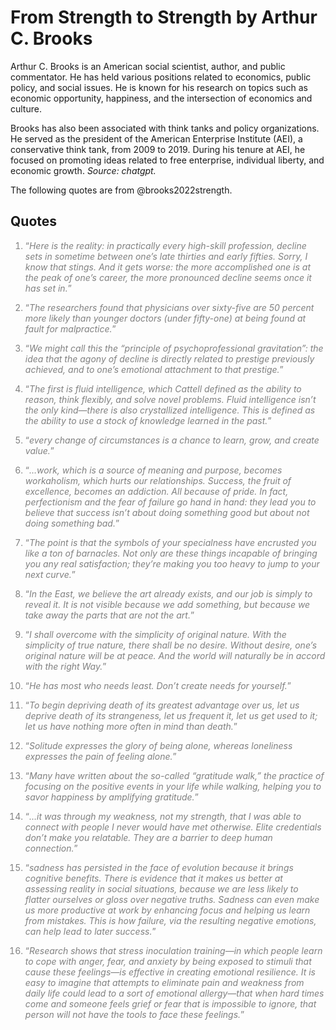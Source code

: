 # From Strength to Strength by Arthur C. Brooks

Arthur C. Brooks is an American social scientist, author, and public commentator. He has held various positions related to economics, public policy, and social issues. He is known for his research on topics such as economic opportunity, happiness, and the intersection of economics and culture.

Brooks has also been associated with think tanks and policy organizations. He served as the president of the American Enterprise Institute (AEI), a conservative think tank, from 2009 to 2019. During his tenure at AEI, he focused on promoting ideas related to free enterprise, individual liberty, and economic growth. *Source: chatgpt.*

The following quotes are from @brooks2022strength.

## Quotes

::: {style="color: gray"}
1.  "*Here is the reality: in practically every high-skill profession, decline sets in sometime between one’s late thirties and early fifties. Sorry, I know that stings. And it gets worse: the more accomplished one is at the peak of one’s career, the more pronounced decline seems once it has set in.*"
:::

::: {style="color: gray"}
2.  "*The researchers found that physicians over sixty-five are 50 percent more likely than younger doctors (under fifty-one) at being found at fault for malpractice.*"
:::

::: {style="color: gray"}
3.  "*We might call this the “principle of psychoprofessional gravitation”: the idea that the agony of decline is directly related to prestige previously achieved, and to one’s emotional attachment to that prestige.*"
:::

::: {style="color: gray"}
4.  "*The first is fluid intelligence, which Cattell defined as the ability to reason, think flexibly, and solve novel problems. Fluid intelligence isn’t the only kind—there is also crystallized intelligence. This is defined as the ability to use a stock of knowledge learned in the past.*"
:::

::: {style="color: gray"}
5.  "*every change of circumstances is a chance to learn, grow, and create value.*"
:::

::: {style="color: gray"}
6.  "*...work, which is a source of meaning and purpose, becomes workaholism, which hurts our relationships. Success, the fruit of excellence, becomes an addiction. All because of pride. In fact, perfectionism and the fear of failure go hand in hand: they lead you to believe that success isn’t about doing something good but about not doing something bad.*"
:::

::: {style="color: gray"}
7.  "*The point is that the symbols of your specialness have encrusted you like a ton of barnacles. Not only are these things incapable of bringing you any real satisfaction; they’re making you too heavy to jump to your next curve.*"
:::

::: {style="color: gray"}
8.  "*In the East, we believe the art already exists, and our job is simply to reveal it. It is not visible because we add something, but because we take away the parts that are not the art.*"
:::

::: {style="color: gray"}
9.  "*I shall overcome with the simplicity of original nature. With the simplicity of true nature, there shall be no desire. Without desire, one’s original nature will be at peace. And the world will naturally be in accord with the right Way.*"
:::

::: {style="color: gray"}
10. "*He has most who needs least. Don’t create needs for yourself.*"
:::

::: {style="color: gray"}
11. "*To begin depriving death of its greatest advantage over us, let us deprive death of its strangeness, let us frequent it, let us get used to it; let us have nothing more often in mind than death.*"
:::

::: {style="color: gray"}
12. "*Solitude expresses the glory of being alone, whereas loneliness expresses the pain of feeling alone.*"
:::

::: {style="color: gray"}
13. "*Many have written about the so-called “gratitude walk,” the practice of focusing on the positive events in your life while walking, helping you to savor happiness by amplifying gratitude.*"
:::

::: {style="color: gray"}
14. "*...it was through my weakness, not my strength, that I was able to connect with people I never would have met otherwise. Elite credentials don’t make you relatable. They are a barrier to deep human connection.*"
:::

::: {style="color: gray"}
15. "*sadness has persisted in the face of evolution because it brings cognitive benefits. There is evidence that it makes us better at assessing reality in social situations, because we are less likely to flatter ourselves or gloss over negative truths. Sadness can even make us more productive at work by enhancing focus and helping us learn from mistakes. This is how failure, via the resulting negative emotions, can help lead to later success.*"
:::

::: {style="color: gray"}
16. "*Research shows that stress inoculation training—in which people learn to cope with anger, fear, and anxiety by being exposed to stimuli that cause these feelings—is effective in creating emotional resilience. It is easy to imagine that attempts to eliminate pain and weakness from daily life could lead to a sort of emotional allergy—that when hard times come and someone feels grief or fear that is impossible to ignore, that person will not have the tools to face these feelings.*"
:::
